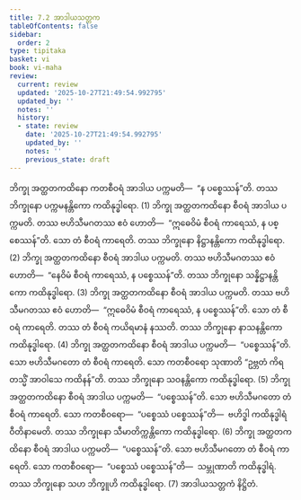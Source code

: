 ```yaml
---
title: 7.2 အာဒါယသတ္တက
tableOfContents: false
sidebar:
  order: 2
type: tipitaka
basket: vi
book: vi-maha
review:
  current: review
  updated: '2025-10-27T21:49:54.992795'
  updated_by: ''
  notes: ''
  history:
  - state: review
    date: '2025-10-27T21:49:54.992795'
    updated_by: ''
    notes: ''
    previous_state: draft
---
```



<ReviewStatus review={frontmatter.review} showDetails={true} />

<HypothesisAnnotation frontmatter={frontmatter} />

<DynamicBreadcrumb />

<Division number="311" book="vi-maha" e="ch" v="3" p="353">

<Paragraph number="1397" book="vi-maha">
ဘိက္ခု အတ္ထတကထိနော ကတစီဝရံ အာဒါယ ပက္ကမတိ—  “န ပစ္စေဿန်”တိ. တဿ ဘိက္ခုနော ပက္ကမနန္တိကော ကထိနုဒ္ဓါရော. (1)
</Paragraph>

<Paragraph number="1398" book="vi-maha">
ဘိက္ခု အတ္ထတကထိနော စီဝရံ အာဒါယ ပက္ကမတိ. တဿ ဗဟိသီမဂတဿ ဧဝံ ဟောတိ—  “ဣဓေဝိမံ စီဝရံ ကာရေဿံ, န ပစ္စေဿန်”တိ. သော တံ စီဝရံ ကာရေတိ. တဿ ဘိက္ခုနော နိဋ္ဌာနန္တိကော ကထိနုဒ္ဓါရော. (2)
</Paragraph>

<Paragraph number="1399" book="vi-maha">
ဘိက္ခု အတ္ထတကထိနော စီဝရံ အာဒါယ ပက္ကမတိ. တဿ ဗဟိသီမဂတဿ ဧဝံ ဟောတိ—  “နေဝိမံ စီဝရံ ကာရေဿံ, န ပစ္စေဿန်”တိ. တဿ ဘိက္ခုနော သန္နိဋ္ဌာနန္တိကော ကထိနုဒ္ဓါရော. (3)
</Paragraph>

<Paragraph number="1400" book="vi-maha">
ဘိက္ခု အတ္ထတကထိနော စီဝရံ အာဒါယ ပက္ကမတိ. တဿ ဗဟိသီမဂတဿ ဧဝံ ဟောတိ—  “ဣဓေဝိမံ စီဝရံ ကာရေဿံ, န ပစ္စေဿန်”တိ. သော တံ စီဝရံ ကာရေတိ. တဿ တံ စီဝရံ ကယိရမာနံ နဿတိ. တဿ ဘိက္ခုနော နာသနန္တိကော ကထိနုဒ္ဓါရော. (4)
</Paragraph>

<Paragraph number="1401" book="vi-maha">
ဘိက္ခု အတ္ထတကထိနော စီဝရံ အာဒါယ ပက္ကမတိ—  “ပစ္စေဿန်”တိ. သော ဗဟိသီမဂတော တံ စီဝရံ ကာရေတိ. သော ကတစီဝရော သုဏာတိ “ဥဗ္ဘတံ ကိရ တသ္မိံ အာဝါသေ ကထိနန်”တိ. တဿ ဘိက္ခုနော သဝနန္တိကော ကထိနုဒ္ဓါရော. (5)
</Paragraph>

<Paragraph number="1402" book="vi-maha">
ဘိက္ခု အတ္ထတကထိနော စီဝရံ အာဒါယ ပက္ကမတိ—  “ပစ္စေဿန်”တိ. သော ဗဟိသီမဂတော တံ စီဝရံ ကာရေတိ. သော ကတစီဝရော—  “ပစ္စေဿံ ပစ္စေဿန်”တိ—  ဗဟိဒ္ဓါ ကထိနုဒ္ဓါရံ ဝီတိနာမေတိ. တဿ ဘိက္ခုနော သီမာတိက္ကန္တိကော ကထိနုဒ္ဓါရော. (6)
</Paragraph>

<Paragraph number="1403" book="vi-maha">
ဘိက္ခု အတ္ထတကထိနော စီဝရံ အာဒါယ ပက္ကမတိ—  “ပစ္စေဿန်”တိ. သော ဗဟိသီမဂတော တံ စီဝရံ ကာရေတိ. သော ကတစီဝရော—  “ပစ္စေဿံ ပစ္စေဿန်”တိ—  သမ္ဘုဏာတိ ကထိနုဒ္ဓါရံ. တဿ ဘိက္ခုနော သဟ ဘိက္ခူဟိ ကထိနုဒ္ဓါရော. (7)

</Paragraph>
</Division>

<Paragraph number="1404" type="center" book="vi-maha">
အာဒါယသတ္တကံ နိဋ္ဌိတံ.
</Paragraph>